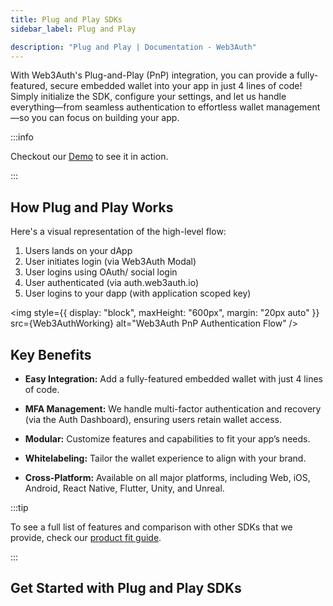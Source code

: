 ```yaml
---
title: Plug and Play SDKs
sidebar_label: Plug and Play

description: "Plug and Play | Documentation - Web3Auth"
---
```



With Web3Auth's Plug-and-Play (PnP) integration, you can provide a fully-featured, secure embedded
wallet into your app in just 4 lines of code! Simply initialize the SDK, configure your settings,
and let us handle everything—from seamless authentication to effortless wallet management—so you can
focus on building your app.

:::info

Checkout our [Demo](https://demo.web3auth.io) to see it in action.

:::

## How Plug and Play Works

Here's a visual representation of the high-level flow:

1. Users lands on your dApp
2. User initiates login (via Web3Auth Modal)
3. User logins using OAuth/ social login
4. User authenticated (via auth.web3auth.io)
5. User logins to your dapp (with application scoped key)

<img
  style={{ display: "block", maxHeight: "600px", margin: "20px auto" }}
  src={Web3AuthWorking}
  alt="Web3Auth PnP Authentication Flow"
/>

## Key Benefits

- **Easy Integration:** Add a fully-featured embedded wallet with just 4 lines of code.

- **MFA Management:** We handle multi-factor authentication and recovery (via the Auth Dashboard),
  ensuring users retain wallet access.

- **Modular:** Customize features and capabilities to fit your app’s needs.

- **Whitelabeling:** Tailor the wallet experience to align with your brand.

- **Cross-Platform:** Available on all major platforms, including Web, iOS, Android, React Native,
  Flutter, Unity, and Unreal.

:::tip

To see a full list of features and comparison with other SDKs that we provide, check our
[product fit guide](/product-fit).

:::

## Get Started with Plug and Play SDKs

<PnPCards />
